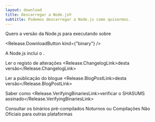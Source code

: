 ```yaml
---
layout: download
title: Descarregar a Node.js®
subtitle: Podemos descarregar a Node.js como quisermos.
---
```


<section>
Quero a versão <Release.VersionDropdown /> da Node.js para <Release.OperatingSystemDropdown /> executando sobre <Release.BitnessDropdown />

<Release.DownloadButton kind={"binary"} />
</section>

<section>
A Node.js inclui o <Release.NpmLink />.

Ler o registo de alterações <Release.ChangelogLink>desta versão</Release.ChangelogLink>

Ler a publicação do blogue <Release.BlogPostLink>desta versão</Release.BlogPostLink>

Saber como <Release.VerifyingBinariesLink>verificar o SHASUMS assinado</Release.VerifyingBinariesLink>

Consultar os binários pré-compilados <LinkWithArrow href="https://nodejs.org/download/nightly/"> Noturnos </LinkWithArrow> ou <LinkWithArrow href="https://unofficial-builds.nodejs.org/download/"> Compilações Não Oficiais </LinkWithArrow> para outras plataformas
</section>
